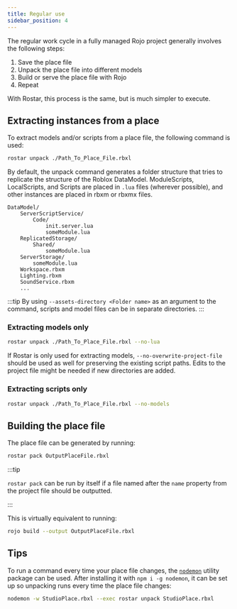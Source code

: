 ```yaml
---
title: Regular use
sidebar_position: 4
---
```


The regular work cycle in a fully managed Rojo project generally involves the following steps:

1. Save the place file
2. Unpack the place file into different models
3. Build or serve the place file with Rojo
4. Repeat

With Rostar, this process is the same, but is much simpler to execute.

## Extracting instances from a place

To extract models and/or scripts from a place file, the following command is used:

```bash
rostar unpack ./Path_To_Place_File.rbxl
```

By default, the unpack command generates a folder structure that tries to replicate the structure of the Roblox DataModel. ModuleScripts, LocalScripts, and Scripts are placed in `.lua` files (wherever possible), and other instances are placed in rbxm or rbxmx files.

```
DataModel/
	ServerScriptService/
		Code/
			init.server.lua
			someModule.lua
	ReplicatedStorage/
		Shared/
			someModule.lua
	ServerStorage/
		someModule.lua
	Workspace.rbxm
	Lighting.rbxm
	SoundService.rbxm
	...
```

:::tip
By using `--assets-directory <Folder name>` as an argument to the command, scripts and model files can be in separate directories.
:::

### Extracting models only

```bash
rostar unpack ./Path_To_Place_File.rbxl --no-lua
```

If Rostar is only used for extracting models, `--no-overwrite-project-file` should be used as well for preserving the existing script paths. Edits to the project file might be needed if new directories are added.

### Extracting scripts only

```bash
rostar unpack ./Path_To_Place_File.rbxl --no-models
```

## Building the place file

The place file can be generated by running:

```bash
rostar pack OutputPlaceFile.rbxl
```

:::tip

`rostar pack` can be run by itself if a file named after the `name` property from the project file should be outputted.

:::

This is virtually equivalent to running:

```bash
rojo build --output OutputPlaceFile.rbxl
```

## Tips

To run a command every time your place file changes, the [`nodemon`](https://www.npmjs.com/package/nodemon) utility package can be used. After installing it with `npm i -g nodemon`, it can be set up so unpacking runs every time the place file changes:

```sh
nodemon -w StudioPlace.rbxl --exec rostar unpack StudioPlace.rbxl
```
